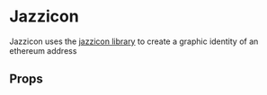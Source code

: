 

# Jazzicon

Jazzicon uses the [jazzicon library](https://github.com/MetaMask/jazzicon) to create a graphic identity of an ethereum address

<Canvas>
  <Story id="ui-components-ui-jazzicon-jazzicon-stories-js--default-story" />
</Canvas>

## Props

<ArgsTable of={Jazzicon} />
